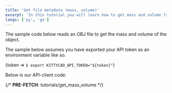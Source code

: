 ```yaml
---
title: 'Get file metadata (mass, volume)'
excerpt: 'In this tutorial you will learn how to get mass and volume from a 3d file.'
langs: ['py', 'go']
---
```


The sample code below reads an OBJ file to get the mass and volume of the object.

The sample below assumes you have exported your API token as an environment
variable like so.

<Token>{token => `$ export KITTYCAD_API_TOKEN="${token}"`}</Token>

Below is our API-client code:

{/* __PRE-FETCH__: tutorials/get_mass_volume */}

<InlineLitterbox
    path="tutorials/get_mass_volume"
    initialExpand
/>
